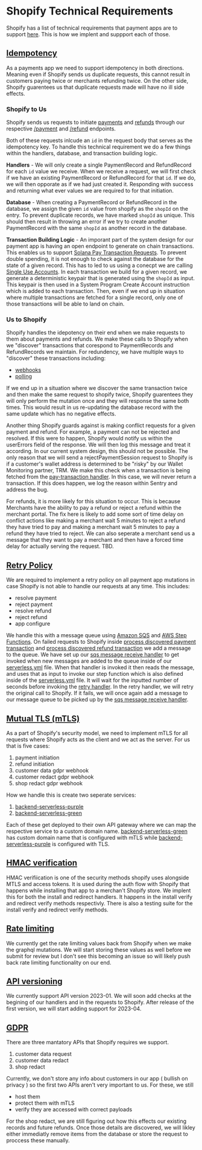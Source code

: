 # Shopify Technical Requirements

Shopify has a list of technical requirements that payment apps are to support [here](https://shopify.dev/docs/apps/payments#technical-requirements). This is how we implent and suppport each of those.

## [Idempotency](https://shopify.dev/docs/apps/payments/implementation#idempotency)

As a payments app we need to support idempotency in both directions. Meaning even if Shopify sends us duplicate requests, this cannot result in customers paying twice or merchants refunding twice. On the other side, Shopify guarentees us that duplicate requests made will have no ill side effects.

### Shopify to Us

Shopify sends us requests to initiate [payments](https://shopify.dev/docs/apps/payments/implementation/process-a-payment/offsite#initiate-the-flow) and [refunds](https://shopify.dev/docs/apps/payments/implementation/process-a-refund#initiate-the-flow) through our respective [/payment](https://github.com/solana-labs/solana-payments-app/tree/main/apps/backend-serverless/src/handlers/shopify-handlers/payment.ts) and [/refund](https://github.com/solana-labs/solana-payments-app/tree/main/apps/backend-serverless/src/handlers/shopify-handlers/refund.ts) endpoints.

Both of these requests inlcude an `id` in the request body that serves as the idempotency key. To handle this technical requirement we do a few things within the handlers, database, and transaction building logic.

**Handlers** - We will only create a single PaymentRecord and RefundRecord for each `id` value we receive. When we receive a request, we will first check if we have an existing PaymentRecord or RefundRecord for that `id`. If we do, we will then opporate as if we had just created it. Responding with success and returning what ever values we are required to for that initiation.

**Database** - When creating a PaymentRecord or RefundRecord in the database, we assign the given `id` value from shopify as the `shopId` on the entry. To prevent duplicate records, we have marked `shopId` as unique. This should then result in throwing an error if we try to create another PaymentRecord with the same `shopId` as another record in the database.

**Transaction Building Logic** - An imporant part of the system design for our payment app is having an open endpoint to generate on chain transactions. This enables us to support [Solana Pay Transaction Requests](https://github.com/solana-labs/solana-pay/blob/master/SPEC.md#specification-transaction-request). To prevent double spending, it is not enough to check against the database for the state of a given record. This has to led to us using a conecpt we are calling [Single Use Accounts](https://github.com/solana-labs/solana-payments-app/tree/main/README.md#single-use-accounts). In each transaction we build for a given record, we generate a deterministic keypair that is generated using the `shopId` as input. This keypair is then used in a System Program Create Account instruction which is added to each transaction. Then, even if we end up in situation where multiple transactions are fetched for a single record, only one of those transactions will be able to land on chain.

### Us to Shopify

Shopify handles the idepotency on their end when we make requests to them about payments and refunds. We make these calls to Shopify when we "discover" transactions that corespond to PaymentRecords and RefundRecords we maintain. For redundency, we have multiple ways to "discover" these transactions including:

-   [webhooks](https://github.com/solana-labs/solana-payments-app/tree/main/apps/backend-serverless/src/handlers/webhooks/helius.ts)
-   [polling](https://github.com/solana-labs/solana-payments-app/tree/main/apps/backend-serverless/src/handlers/webhooks/helius.ts)

If we end up in a situation where we discover the same transaction twice and then make the same request to shopify twice, Shopify guarentees they will only perform the mutation once and they will response the same both times. This would result in us re-updating the database record with the same update which has no negative effects.

Another thing Shopify guards against is making conflict requests for a given payment and refund. For example, a payment can not be rejected and resolved. If this were to happen, Shopify would notify us within the userErrors field of the response. We will then log this message and treat it according. In our current system design, this should not be possible. The only reason that we will send a rejectPaymentSession request to Shopify is if a customer's wallet address is determined to be "risky" by our Wallet Monitoring partner, TRM. We make this check when a transaction is being fetched from the [pay-transaction handler](https://github.com/solana-labs/solana-payments-app/tree/main/apps/backend-serverless/src/handlers/transactions/payment-transaction.ts). In this case, we will never return a transaction. If this does happen, we log the reason within Sentry and address the bug.

For refunds, it is more likely for this situation to occur. This is because Merchants have the ability to pay a refund or reject a refund within the merchant portal. The fix here is likely to add some sort of time delay on conflict actions like making a merchant wait 5 minutes to reject a refund they have tried to pay and making a merchant wait 5 minutes to pay a refund they have tried to reject. We can also seperate a merchant send us a message that they want to pay a merchant and then have a forced time delay for actually serving the request. TBD.

## [Retry Policy](https://shopify.dev/docs/apps/payments/implementation#retry-policy)

We are required to implement a retry policy on all payment app mutations in case Shopify is not able to handle our requests at any time. This includes:

-   resolve payment
-   reject payment
-   resolve refund
-   reject refund
-   app configure

We handle this with a message queue using [Amazon SQS](https://aws.amazon.com/sqs/) and [AWS Step Functions](https://aws.amazon.com/step-functions/). On failed requests to Shopify inside [process discovered payment transaction](https://github.com/solana-labs/solana-payments-app/tree/main/apps/backend-serverless/src/services/buisness-logic/process-discovered-payment-transaction.service.ts) and [process discovered refund transaction](https://github.com/solana-labs/solana-payments-app/tree/main/apps/backend-serverless/src/services/buisness-logic/process-discovered-refund-transaction.service.ts) we add a message to the queue. We have set up our [sqs message receive handler](https://github.com/solana-labs/solana-payments-app/tree/main/apps/backend-serverless/src/handlers/webhooks/sqs-message-receive.ts) to get invoked when new messages are added to the queue inside of our [serverless.yml](https://github.com/solana-labs/solana-payments-app/tree/main/apps/backend-serverless/serverless.yml) file. When that handler is invoked it then reads the message, and uses that as input to invoke our step function which is also defined inside of the [serverless.yml](https://github.com/solana-labs/solana-payments-app/tree/main/apps/backend-serverless/serverless.yml) file. It will wait for the inputted number of seconds before invoking the [retry handler](https://github.com/solana-labs/solana-payments-app/tree/main/apps/backend-serverless/src/handlers/webhooks/retry.ts). In the retry handler, we will retry the original call to Shopify. If it fails, we will once again add a message to our message queue to be picked up by the [sqs message receive handler](https://github.com/solana-labs/solana-payments-app/tree/main/apps/backend-serverless/src/handlers/webhooks/sqs-message-receive.ts).

## [Mutual TLS (mTLS)](https://shopify.dev/docs/apps/payments/implementation#mtls-configuration)

As a part of Shopify's security model, we need to implement mTLS for all requests where Shopify acts as the client and we act as the server. For us that is five cases:

1. payment initiation
2. refund initiation
3. customer data gdpr webhook
4. customer redact gdpr webhook
5. shop redact gdpr webhook

How we handle this is create two seperate services:

1. [backend-serverless-purple](https://github.com/solana-labs/solana-payments-app/tree/main/apps/backend-serverless/serverless.purple.yml)
2. [backend-serverless-green](https://github.com/solana-labs/solana-payments-app/tree/main/apps/backend-serverless/serverless.green.yml)

Each of these get deployed to their own API gateway where we can map the respective service to a custom domain name. [backend-serverless-green](https://github.com/solana-labs/solana-payments-app/tree/main/apps/backend-serverless/serverless.green.yml) has custom domain name that is configured with mTLS while [backend-serverless-purple](https://github.com/solana-labs/solana-payments-app/tree/main/apps/backend-serverless/serverless.purple.yml) is configured with TLS.

## [HMAC verification](https://shopify.dev/docs/apps/auth/oauth/getting-started#verify-a-request)

HMAC verifiication is one of the security methods shopify uses alongside MTLS and access tokens. It is used during the auth flow with Shopify that happens while installing that app to a merchan't Shopify store. We implent this for both the install and redirect handlers. It happens in the install verify and redirect verify methods respectivly. There is also a testing suite for the install verify and redirect verify methods.

## [Rate limiting](https://shopify.dev/docs/apps/payments/implementation#rate-limiting)

We currently get the rate limiting values back from Shopify when we make the graphql mutations. We will start storing these values as well before we submit for review but I don't see this becoming an issue so will likely push back rate limiting functionality on our end.

## [API versioning](https://shopify.dev/docs/api/usage/versioning)

We currently support API version 2023-01. We will soon add checks at the begining of our handlers and in the requests to Shopify. After release of the first version, we will start adding support for 2023-04.

## [GDPR](https://shopify.dev/docs/apps/webhooks/configuration/mandatory-webhooks)

There are three mantatory APIs that Shopify requires we support.

1. customer data request
2. customer data redact
3. shop redact

Currently, we don't store any info about customers in our app ( bullish on privacy ) so the first two APIs aren't very important to us. For these, we still

-   host them
-   protect them with mTLS
-   verify they are accessed with correct payloads

For the shop redact, we are still figuring out how this effects our existing records and future refunds. Once those details are discovered, we will likley either immediatly remove items from the database or store the request to proccess these manually.
